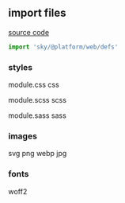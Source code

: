 ## import files
[source code](defs.ts)
```typescript
import 'sky/@platform/web/defs'
```

### styles
module.css
css

module.scss
scss

module.sass
sass

### images
svg
png
webp
jpg

### fonts
woff2
